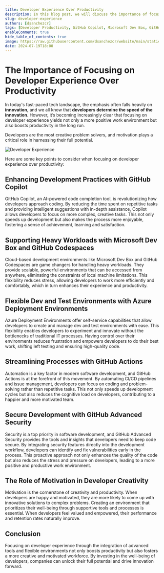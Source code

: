 ```yaml
---
title: Developer Experience Over Productivity
description: In this blog post, we will discuss the importance of focusing on developer experience over productivity and how it can lead to a more creative and motivated workforce. We will explore the role of tools like GitHub Copilot, Microsoft Dev Box, and Azure Deployment Environments in enhancing developer well-being and productivity. By investing in the experience of developers, companies can drive innovation and success in the long run.
slug: developer-experience
authors: [dsanchezcr]
tags: [Developer Productivity, GitHub Copilot, Microsoft Dev Box, GitHub Platform, Microsoft Azure]
enableComments: true
hide_table_of_contents: true
image: https://raw.githubusercontent.com/dsanchezcr/website/main/static/img/DeveloperExperience.jpeg
date: 2024-07-19T18:00
---
```

# The Importance of Focusing on Developer Experience Over Productivity
In today's fast-paced tech landscape, the emphasis often falls heavily on **innovation**, and we all know that **developers determine the speed of the innovation**. However, it’s becoming increasingly clear that focusing on developer experience yields not only a more positive work environment but also boosts productivity in the long run. 
<!--truncate-->
Developers are the most creative problem solvers, and motivation plays a critical role in harnessing their full potential.

![Developer Experience](../static/img/DeveloperExperience.jpeg)

Here are some key points to consider when focusing on developer experience over productivity:

## Enhancing Development Practices with GitHub Copilot
GitHub Copilot, an AI-powered code completion tool, is revolutionizing how developers approach coding. By reducing the time spent on repetitive tasks and providing intelligent suggestions with in-depth assistance, Copilot allows developers to focus on more complex, creative tasks. This not only speeds up development but also makes the process more enjoyable, fostering a sense of achievement, learning and satisfaction.

## Supporting Heavy Workloads with Microsoft Dev Box and GitHub Codespaces
Cloud-based development environments like Microsoft Dev Box and GitHub Codespaces are game changers for handling heavy workloads. They provide scalable, powerful environments that can be accessed from anywhere, eliminating the constraints of local machine limitations. This flexibility reduces stress, allowing developers to work more efficiently and comfortably, which in turn enhances their experience and productivity.

## Flexible Dev and Test Environments with Azure Deployment Environments
Azure Deployment Environments offer self-service capabilities that allow developers to create and manage dev and test environments with ease. This flexibility enables developers to experiment and innovate without the bottlenecks of traditional IT processes. Having control over their environments reduces frustration and empowers developers to do their best work, shifting left testing and ensuring high-quality code.

## Streamlining Processes with GitHub Actions
Automation is a key factor in modern software development, and GitHub Actions is at the forefront of this movement. By automating CI/CD pipelines and issue management, developers can focus on coding and problem-solving rather than repetitive tasks. This not only speeds up development cycles but also reduces the cognitive load on developers, contributing to a happier and more motivated team.

## Secure Development with GitHub Advanced Security
Security is a top priority in software development, and GitHub Advanced Security provides the tools and insights that developers need to keep code secure. By integrating security features directly into the development workflow, developers can identify and fix vulnerabilities early in the process. This proactive approach not only enhances the quality of the code but also reduces the stress and pressure on developers, leading to a more positive and productive work environment.

## The Role of Motivation in Developer Creativity
Motivation is the cornerstone of creativity and productivity. When developers are happy and motivated, they are more likely to come up with innovative solutions to complex problems. Creating an environment that prioritizes their well-being through supportive tools and processes is essential. When developers feel valued and empowered, their performance and retention rates naturally improve.

## Conclusion
Focusing on developer experience through the integration of advanced tools and flexible environments not only boosts productivity but also fosters a more creative and motivated workforce. By investing in the well-being of developers, companies can unlock their full potential and drive innovation forward.
